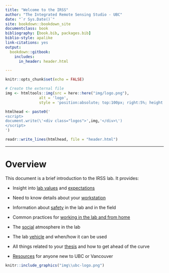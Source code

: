 ```yaml
--- 
title: "Welcome to the IRSS"
author: "The Integrated Remote Sensing Studio - UBC"
date: "`r Sys.Date()`"
site: bookdown::bookdown_site
documentclass: book
bibliography: [book.bib, packages.bib]
biblio-style: apalike
link-citations: yes
output:
  bookdown::gitbook:
    includes:
      in_header: header.html

---
```


```r
knitr::opts_chunk$set(echo = FALSE)

```

```r
# Create the external file
img <- htmltools::img(src = here::here("img/logo.png"), 
               alt = 'logo', 
               style = 'position:absolute; top:100px; right:5%; height:60px; max-width:100%; z-index:3;')

htmlhead <- paste0('
<script>
document.write(\'<div class="logos">',img,'</div>\')
</script>
')

readr::write_lines(htmlhead, file = "header.html")

```


---
# Overview {-#overview}

This document is a brief introduction to the IRSS lab. It provides:

* Insight into [lab values](#diversity) and [expectations](#expectations)

* Need to know details about your [workstation](#computers)

* Information about [safety](#safety) in the lab and in the field

* Common practices for [working in the lab and from home](#working)

* The [social](#social) atmosphere in the lab

* The lab [vehicle](#vehicle) and when/how it can be used

* All things related to your [thesis](#thesis) and how to get ahead of the curve

* [Resources](#resources) for anyone new to UBC or Vancouver

```r
knitr::include_graphics("img\\ubc-logo.png")
```
